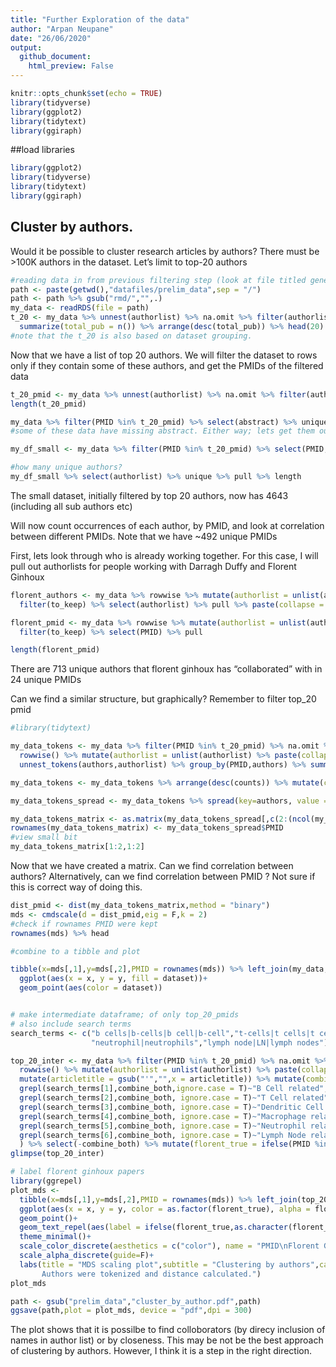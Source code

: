 ```yaml
---
title: "Further Exploration of the data"
author: "Arpan Neupane"
date: "26/06/2020"
output:
  github_document:
    html_preview: False
---
```


```r
knitr::opts_chunk$set(echo = TRUE)
library(tidyverse)
library(ggplot2)
library(tidytext)
library(ggiraph)
```

##load libraries
```r
library(ggplot2)
library(tidyverse)
library(tidytext)
library(ggiraph)
```


## Cluster by authors.

Would it be possible to cluster research articles by authors?
There must be >100K authors in the dataset. Let's limit to top-20 authors

```r
#reading data in from previous filtering step (look at file titled generating initial plots)
path <- paste(getwd(),"datafiles/prelim_data",sep = "/")
path <- path %>% gsub("rmd/","",.)
my_data <- readRDS(file = path)
t_20 <- my_data %>% unnest(authorlist) %>% na.omit %>% filter(authorlist != "NA NA") %>% group_by(authorlist,dataset) %>% 
  summarize(total_pub = n()) %>% arrange(desc(total_pub)) %>% head(20) %>% select(authorlist) %>% pull;t_20
#note that the t_20 is also based on dataset grouping. 

```
Now that we have a list of top 20 authors. We will filter the dataset to rows only if they contain some of these authors, and get the PMIDs of the filtered data

```r
t_20_pmid <- my_data %>% unnest(authorlist) %>% na.omit %>% filter(authorlist!= "NA NA") %>% filter(authorlist %in% t_20) %>% select(PMID) %>% unique %>% pull
length(t_20_pmid)

my_data %>% filter(PMID %in% t_20_pmid) %>% select(abstract) %>% unique %>% pull %>% length
#some of these data have missing abstract. Either way; lets get them out.

my_df_small <- my_data %>% filter(PMID %in% t_20_pmid) %>% select(PMID, authorlist, country) %>% unnest(authorlist)

#how many unique authors?
my_df_small %>% select(authorlist) %>% unique %>% pull %>% length

```
The small dataset, initially filtered by top 20 authors, now has 4643 (including all sub authors etc)

Will now count occurrences of each author, by PMID, and look at correlation between different PMIDs. Note that we have ~492 unique PMIDs

First, lets look through who is already working together. For this case, I will pull out authorlists for people working with Darragh Duffy and 
Florent Ginhoux


```r
florent_authors <- my_data %>% rowwise %>% mutate(authorlist = unlist(authorlist) %>% paste(collapse=",")) %>% mutate(to_keep = grepl("Florent Ginhoux",authorlist)) %>% 
  filter(to_keep) %>% select(authorlist) %>% pull %>% paste(collapse = ",") %>% str_split(pattern = ",") %>% unlist %>% unique;length(florent_authors)

florent_pmid <- my_data %>% rowwise %>% mutate(authorlist = unlist(authorlist) %>% paste(collapse=",")) %>% mutate(to_keep = grepl("Florent Ginhoux",authorlist)) %>% 
  filter(to_keep) %>% select(PMID) %>% pull 

length(florent_pmid)

```
There are 713 unique authors that florent ginhoux has "collaborated" with in 24 unique PMIDs

Can we find a similar structure, but graphically? 
Remember to filter top_20 pmid

```r
#library(tidytext)

my_data_tokens <- my_data %>% filter(PMID %in% t_20_pmid) %>% na.omit %>% 
  rowwise() %>% mutate(authorlist = unlist(authorlist) %>% paste(collapse=",") %>% gsub(" ","",x = .) %>% gsub("-","",x=.)) %>% 
  unnest_tokens(authors,authorlist) %>% group_by(PMID,authors) %>% summarize(counts = n())

my_data_tokens <- my_data_tokens %>% arrange(desc(counts)) %>% mutate(counts = ifelse(counts>=2,1,counts))#noticed the PMID had authors name repeated for some reason.

my_data_tokens_spread <- my_data_tokens %>% spread(key=authors, value = counts) %>% replace(is.na(.),0)

my_data_tokens_matrix <- as.matrix(my_data_tokens_spread[,c(2:(ncol(my_data_tokens_spread)-1))])
rownames(my_data_tokens_matrix) <- my_data_tokens_spread$PMID
#view small bit
my_data_tokens_matrix[1:2,1:2]
```


Now that we have created a matrix. Can we find correlation between authors? Alternatively, can we find correlation between PMID ?
Not sure if this is correct way of doing this.

```r
dist_pmid <- dist(my_data_tokens_matrix,method = "binary")
mds <- cmdscale(d = dist_pmid,eig = F,k = 2)
#check if rownames PMID were kept
rownames(mds) %>% head

#combine to a tibble and plot

tibble(x=mds[,1],y=mds[,2],PMID = rownames(mds)) %>% left_join(my_data,by="PMID") %>% 
  ggplot(aes(x = x, y = y, fill = dataset))+
  geom_point(aes(color = dataset))


# make intermediate dataframe; of only top_20_pmids 
# also include search terms
search_terms <- c("b cells|b-cells|b cell|b-cell","t-cells|t cells|t cell|t-cell","dendritic|dc|dcs|dendritic cells","macrophages|macrophage",
                  "neutrophil|neutrophils","lymph node|LN|lymph nodes")

top_20_inter <- my_data %>% filter(PMID %in% t_20_pmid) %>% na.omit %>% 
  rowwise() %>% mutate(authorlist = unlist(authorlist) %>% paste(collapse=",")) %>% 
  mutate(articletitle = gsub("'","",x = articletitle)) %>% mutate(combine_both = paste0(abstract,articletitle)) %>% mutate(title_contains= case_when(
  grepl(search_terms[1],combine_both,ignore.case = T)~"B Cell related",
  grepl(search_terms[2],combine_both, ignore.case = T)~"T Cell related",
  grepl(search_terms[3],combine_both, ignore.case = T)~"Dendritic Cell related",
  grepl(search_terms[4],combine_both, ignore.case = T)~"Macrophage related",
  grepl(search_terms[5],combine_both, ignore.case = T)~"Neutrophil related",
  grepl(search_terms[6],combine_both, ignore.case = T)~"Lymph Node related")
  ) %>% select(-combine_both) %>% mutate(florent_true = ifelse(PMID %in% florent_pmid,TRUE,FALSE))
glimpse(top_20_inter)

# label florent ginhoux papers
library(ggrepel)
plot_mds <- 
  tibble(x=mds[,1],y=mds[,2],PMID = rownames(mds)) %>% left_join(top_20_inter,by="PMID") %>% 
  ggplot(aes(x = x, y = y, color = as.factor(florent_true), alpha = florent_true))+
  geom_point()+
  geom_text_repel(aes(label = ifelse(florent_true,as.character(florent_true),"")))+
  theme_minimal()+
  scale_color_discrete(aesthetics = c("color"), name = "PMID\nFlorent Ginhoux",labels = c("False","True"),)+
  scale_alpha_discrete(guide=F)+
  labs(title = "MDS scaling plot",subtitle = "Clustering by authors",caption = "Top 20 authors were identified, observations filtered by presence of\none of these others.\n
       Authors were tokenized and distance calculated.")
plot_mds

path <- gsub("prelim_data","cluster_by_author.pdf",path)
ggsave(path,plot = plot_mds, device = "pdf",dpi = 300)


```

The plot shows that it is possilbe to find colloborators (by direcy inclusion of names in author list) or by closeness.
This may be not be the best approach of clustering by authors. However, I think it is a step in the right direction.
